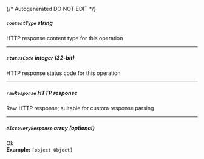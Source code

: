 {/* Autogenerated DO NOT EDIT  */}
##### `contentType` _string_
HTTP response content type for this operation

---
##### `statusCode` _integer (32-bit)_
HTTP response status code for this operation

---
##### `rawResponse` _HTTP response_
Raw HTTP response; suitable for custom response parsing

---
##### `discoveryResponse` _array (optional)_
Ok
<br/>
**Example:** `[object Object]`


